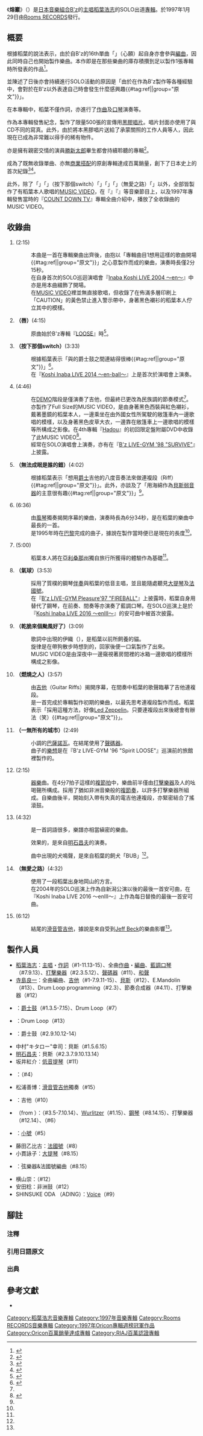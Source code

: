 {{Pathnav|稻葉浩志|frame=1}}
{{Infobox Album
| Name           = 熔巖<br />（{{lang|ja|マグマ}}）
| Artist         = [[稻葉浩志|稻葉浩志]] 
| Cover         = Koshi Inaba 1st Album.png
| Type           = studio
| Released       = 1997年1月29日
| Genre          = {{Hlist-comma|[[J-POP|J-POP]]|[[搖滾樂|搖滾]]}}
| Length         = 61分39秒
| Label          = [[VERMILLION_RECORDS|Rooms RECORDS]]
| Producer       = [[稻葉浩志|稻葉浩志]]
| Reviews        =
| Chart position = * 週榜第1位（共計2週，[[Oricon公信榜|Oricon]]）
* 1997年度年榜第21位（Oricon）
| Certification  = * 百萬（[[日本唱片協會|日本唱片協會]]）<ref name="riaj">{{Cite journal |title=GOLD ALBUM他 認定作品 1997年2月度（97年1月21日〜97年2月20日） |url=https://www.riaj.or.jp/riaj/open/open-record!file?fid=807 |journal=THE RECORD |publisher=[[日本唱片協會|日本唱片協會]] |date=1997年4月 |number=No.449 |page=9 |access-date=2020-07-23 |archive-date=2016-09-24 |archive-url=https://web.archive.org/web/20160924105444/http://www.riaj.or.jp/riaj/open/open-record!file?fid=807 |dead-url=no }}</ref><ref>{{Cite web |url=http://www.riaj.or.jp/f/data/cert/gd.html |title=一般社団法人 日本レコード協会 |work=日本唱片協會 |date=1997-02 |accessdate=2020-01-21 |archive-date=2018-01-19 |archive-url=https://web.archive.org/web/20180119180239/http://www.riaj.or.jp/f/data/cert/gd.html |dead-url=no }}</ref>
* 第12屆[[日本金唱片大獎|日本金唱片大獎]]年度最佳搖滾專輯<ref>{{Cite web |title=第12回日本ゴールドディスク大賞 / Gold Disc Hall of Fame 12th |url=https://www.golddisc.jp/award/12/index.html#gd12_03 |publisher=日本唱片協會 |year=1998 |accessdate=2020-01-21 |archive-date=2019-06-23 |archive-url=https://web.archive.org/web/20190623121801/https://www.golddisc.jp/award/12/index.html#gd12_03 |dead-url=no }}</ref>
| Last album     =
| This album     = {{Unbulleted list|'''マグマ'''| （1997年）}}
| Next album     = {{Unbulleted list|[[志庵|志庵]]|（2002年）}}
| Misc           = {{External music video|{{YouTube|_Er2jJw9QzM|「波」}}
  | Type = Studio
}}
}}

《'''熔巖'''》（{{jpn|j='''マグマ'''|rm=Maguma}}）是[[日本|日本]][[音樂組合|音樂組合]][[B'z|B'z]]的[[主唱|主唱]][[稻葉浩志|稻葉浩志]]的SOLO出道[[錄音室專輯|專輯]]。於1997年1月29日由[[VERMILLION_RECORDS|Rooms RECORDS]]發行。

== 概要 ==
根據稻葉的說法表示，由於自B'z的16th單曲「{{lang|ja|[[ねがい|ねがい]]}}」（心願）起自身亦會參與[[編曲|編曲]]，因此同時自己也開始製作樂曲。本作即是在那些樂曲的庫存積攢到足以製作1張專輯時所發表的作品<ref name="be with!">{{Cite journal|title=be with! |publisher=[[B'z_Party|B'z Party]]}}</ref>。

並陳述了日後亦會持續進行SOLO活動的原因是「由於在作為B'z製作等各種經驗中，會對於在B'z以外表達自己時會發生什麼感興趣{{#tag:ref|{{lang|ja|「B'zとして制作等いろいろな経験をしていく中で、B'z以外で自分を表現した時にどうなるかに関心を持ったところから」}}|group="原文"}}」。

在本專輯中，稻葉不僅作詞，亦進行了[[作曲|作曲]]及[[口琴|口琴]]演奏等。

作為本專輯發售紀念，製作了限量500張的宣傳用[[黑膠唱片|黑膠唱片]]。唱片封面亦使用了與CD不同的寫真。此外，由於將本黑膠唱片送給了承蒙關照的工作人員等人，因此現在已成為非常難以得手的稀有物件{{Refnest|group="注"|在2006年舉辦的B'z粉絲俱樂部活動「B'z Treasure Land」上，展示了此黑膠唱片。}}。

亦是擁有親密交情的演員[[勝新太郎|勝新太郎]]畢生都會持續聆聽的專輯<ref>{{Cite news |title=勝新太郎に「裕次郎以来、最高の男」と絶賛されたB'zの稲葉浩志 |url=https://www.excite.co.jp/news/article/E1460948276527/?p=2 |program=エキサイトニュース |publisher=[[Excite_Japan|Excite Japan]] |date=2016-04-23 |accessdate=2020-05-01 |page=2 |archive-date=2021-01-30 |archive-url=https://web.archive.org/web/20210130153500/https://www.excite.co.jp/news/article/E1460948276527/?p=2 |dead-url=no }}</ref>。

成為了既無收錄單曲、亦無[[商業搭配|商業搭配]]的原創專輯達成百萬銷量，創下了日本史上的首次紀錄<ref name="THE PAGE">{{Cite web |url=https://headlines.yahoo.co.jp/hl?a=20160110-00000002-wordleaf-musi&p=1 |title=「B'z」稲葉浩志 仕事の悩みは「その仕事でしか解決できない」 |date=2016-01-10 |work=[[雅虎新聞|Yahoo!新聞]] / {{link-ja|THE PAGE}} |accessdate=2020-02-07 |archive-date=2016-01-19 |archive-url=https://web.archive.org/web/20160119014224/http://headlines.yahoo.co.jp/hl?a=20160110-00000002-wordleaf-musi |dead-url=no }}</ref><ref>{{Cite web |url=https://tower.jp/artist/293340 |title=稲葉浩志 |work=[[淘兒唱片|淘兒唱片]] |accessdate=2020-02-07 |archive-date=2020-02-06 |archive-url=https://web.archive.org/web/20200206224632/https://tower.jp/artist/293340 |dead-url=no }}</ref>。

此外，除了「{{lang|ja|冷血}}」「{{lang|ja|そのswitchを押せ}}」（按下那個switch）「{{lang|ja|Soul Station}}」「{{lang|ja|Chopsticks}}」「{{lang|ja|愛なき道}}」（無愛之路）「{{lang|ja|Little Flower}}」以外，全部皆製作了有稻葉本人歌唱的[[音樂影片|MUSIC VIDEO]]{{Refnest|group="注"|雖然有如同「{{lang|ja|冷血}}」那樣無直接歌唱，而是作為形象片製作的情況，或是將正在錄音中的模樣作為影像使用等，亦有僅是製作了數秒鐘的影像剪輯，但仍已製作了全曲的MUSIC VIDEO。}}，在『{{link-ja|NO.}}』『{{link-ja|CD NEWS}}』等音樂節目上，以及1997年專輯發售當時的『[[COUNT_DOWN_TV|COUNT DOWN TV]]』專輯全曲介紹中，播放了全收錄曲的MUSIC VIDEO。

== 收錄曲 ==
# '''{{lang|ja|冷血}}''' (2:15)
#: 本曲是一首在專輯樂曲出齊後，由抱以「專輯曲目1想用這樣的歌曲開場{{#tag:ref|{{lang|ja|「アルバムの1曲目はこんな曲でいきたい」}}|group="原文"}}」之心意製作而成的樂曲{{Sfn|mfm I|2013|p=37}}，演奏時長僅2分15秒。
#: 在自身首次的SOLO巡迴演唱會『[[LIVE_2004_〜en〜|Inaba Koshi LIVE 2004 〜en〜]]』中亦是用本曲綴飾了開場。
#: 在[[音樂影片|MUSIC VIDEO]]裡並無直接歌唱，但收錄了在佈滿多層印刷上「CAUTION」的黃色禁止進入警示帶中，身著黑色襯衫的稻葉本人佇立其中的模樣。
# '''{{lang|ja|くちびる}}（唇）'''(4:15)
#: 原曲始於B'z專輯『[[LOOSE|LOOSE]]』時<ref name="WHAT's IN? 1996">{{Cite journal|title={{link-ja|WHAT's IN?}} |date=1996年12月號 |publisher={{link-ja|M-ON! Entertainment Inc.|エムオン・エンタテインメント}}}}</ref>。
# '''{{lang|ja|そのswitchを押せ}}（按下那個switch）'''(3:33)
#: 根據稻葉表示「{{link-en|鼓機Loop|Drum machine}}與{{link-ja|山木先生|山木秀夫}}的爵士鼓之間連結得很棒{{#tag:ref|{{lang|ja|「ループと山木さんのドラムとの絡みがすばらしい」}}|group="原文"}}」<ref name="be with vol.79">{{Cite journal|title=be with!|volume=79|publisher=[[B'z_Party|B'z Party]]|date=2008-10}}</ref>。
#: 在『[[羽_(稻葉浩志單曲)#「初回限定盤」附屬影像軟體|Koshi Inaba LIVE 2014 〜en-ball〜]]』上是首次於演唱會上演奏。
# '''{{lang|ja|波}}''' (4:46)
#: 在[[樣本唱片|DEMO]]階段是僅演奏了吉他，但最終已更改為民族調的節奏模式<ref name="be with vol.79" />。
#: 亦製作了Full Size的MUSIC VIDEO，是由身著黑色西裝與紅色襯衫，戴著墨鏡的稻葉本人，一邊乘坐在由外國女性所駕駛的敞篷車內一邊歌唱的模樣，以及身著黑色皮草大衣，一邊靠在敞篷車上一邊歌唱的模樣等所構成之影像。在4th專輯『[[Hadou|Hadou]]』的初回限定盤附屬DVD中收錄了此MUSIC VIDEO<ref>{{Cite news |title=稲葉浩志、ソロアルバム初回盤は過去のPV満載DVD付き |url=https://natalie.mu/music/news/34108 |newspaper=[[Natalie_(網站)|音樂Natalie]] |publisher=株式會社Natasha |date=2010-07-01 |accessdate=2020-05-01 |archive-date=2020-01-02 |archive-url=https://web.archive.org/web/20200102123331/https://natalie.mu/music/news/34108 |dead-url=no }}</ref>。
#: 經常在SOLO演唱會上演奏，亦有在『[[LIVE-GYM|B'z LIVE-GYM '98 "SURVIVE"]]』上披露。
# '''{{lang|ja|眠れないのは誰のせい}}（無法成眠是誰的錯）'''(4:02)
#: 根據稻葉表示「想用[[爵士|爵士]]吉他的八度音奏法來做連複段（Riff）{{#tag:ref|{{lang|ja|「ジャズ・ギターのオクターブ奏法をリフにしたい」}}|group="原文"}}」。此外，亦談及了「用海綿作為[[貝斯|貝斯]][[弱音器|弱音器]]的主意很有趣{{#tag:ref|{{lang|ja|「ベースをスポンジでミュートするアイデアが面白い」}}|group="原文"}}」<ref name="be with vol.79" />。
# '''{{lang|ja|Soul Station}}''' (6:36)
#: 由[[風琴|風琴]]獨奏揭開序幕的樂曲，演奏時長為6分34秒，是在稻葉的樂曲中最長的一首。
#: 是1995年時在[[巴黎|巴黎]]完成的曲子，據說在製作當時便已是現在的長度{{Sfn|mfm I|2013|p=34}}<ref name="be with vol.79" />。
# '''{{lang|ja|arizona}}''' (5:00)
#: 稻葉本人將在[[亞利桑那州|亞利桑那州]]獨自旅行所獲得的體驗作為基礎<ref name="be with!" />。
# '''{{lang|ja|風船}}（氣球）'''(3:53)
#: 採用了質樸的鋼琴[[伴奏|伴奏]]與稻葉的低音主唱，並且能隨處聽見[[大提琴|大提琴]]及[[法國號|法國號]]。
#: 在『[[B'z_LIVE-GYM_Hidden_Pleasure_〜Typhoon_No.20〜|B'z LIVE-GYM Pleasure'97 "FIREBALL"]]』上披露時，稻葉自身用{{link-ja|Fender Rhodes|ローズ・ピアノ}}替代了鋼琴，在前奏、間奏等亦演奏了藍調口琴。在SOLO巡演上是於『[[Koshi_Inaba_LIVE_2016_〜enIII〜|Koshi Inaba LIVE 2016 〜enIII〜]]』的安可曲中被首次披露。
# '''{{lang|ja|台風でもくりゃいい}}（乾脆來個颱風好了）'''(3:09)
#: 歌詞中出現的伊織（{{lang|ja|イオリ}}），是稻葉以前所飼養的貓。
#: 旋律是在帶狗散步時想到的，回家後便一口氣製作了出來{{Sfn|mfm I|2013|p=34}}。
#: MUSIC VIDEO是由深夜中一邊窺視著房間裡的冰箱一邊歌唱的模樣所構成之影像。
# '''{{lang|ja|灼熱の人}}（燃燒之人）'''(3:57)
#: 由[[電吉他|吉他]]{{link-ja|連複段|リフ}}（Guitar Riffs）揭開序幕，在間奏中稻葉的歌聲臨摹了吉他連複段。
#: 是一首完成於專輯製作初期的樂曲，以最先思考連複段製作而成。稻葉表示「採用這種方法，好像[[齊柏林飛船_(樂團)|Led Zeppelin]]。只要連複段出來後總會有辦法（笑）{{#tag:ref|{{lang|ja|「こういう方法を採ると、ツェッペリンみたい。リフさえ出来れば後はどうにかなる（笑）」}}|group="原文"}}」{{Sfn|mfm I|2013|p=37}}。
# '''{{lang|ja|なにもないまち}}（一無所有的城市）'''(2:49)
#: 小調的[[巴薩諾瓦|巴薩諾瓦]]。在結尾使用了[[聲碼器|聲碼器]]。
#: 曲子的[[樂想|樂想]]是在『B'z LIVE-GYM '96 "Spirit LOOSE"』巡演前的旅館裡製作的{{Sfn|mfm I|2013|p=34}}。
# '''{{lang|ja|Chopsticks}}''' (2:15)
#: [[器樂|器樂]]曲。在4分7拍子這樣的[[節拍#复节拍（混合节拍）|複節拍]]中，樂曲前半僅由[[打擊樂器|打擊樂器]]及人的吆喝聲所構成。採用了猶如非洲音樂般的[[複節奏|複節奏]]，以許多打擊樂器所組成。自樂曲後半，開始刻入帶有失真的電吉他連複段，亦緊密結合了搖滾鼓。
# '''{{lang|ja|JEALOUS DOG}}''' (4:32)
#: 是一首詞語很多，樂譜亦相當縝密的樂曲。
#: {{link-ja|ディストーション (音響機器)|ディストーション (音響機器)|扭曲}}效果的{{link-ja|原聲貝斯|アコースティック・ベース}}，是來自[[明石昌夫|明石昌夫]]的演奏{{Sfn|mfm I|2013|p=37}}。
#: 曲中出現的犬鳴聲，是來自稻葉的飼犬「BUB」<ref name="be with!" />。
# '''{{lang|ja|愛なき道}}（無愛之路）'''(4:32)
#: 使用了一段稻葉出身地岡山的方言。
#: 在2004年的SOLO巡演上作為自新潟公演以後的最後一首安可曲，在『Koshi Inaba LIVE 2016 〜enIII〜』上作為每日替換的最後一首安可曲。
# '''{{lang|ja|Little Flower}}''' (6:12)
#: 結尾的[[滑音管吉他|滑音管吉他]]，據說是來自受到[[傑夫·貝克|Jeff Beck]]的樂曲影響<ref name="WHAT's IN? 1996" />。

== 製作人員 ==
* [[稻葉浩志|稻葉浩志]]：[[主唱|主唱]]・[[作詞|作詞]]（#1-11.13-15）、全曲[[作曲|作曲]]・[[編曲|編曲]]、[[口琴|藍調口琴]]（#7.9.13）、[[打擊樂器|打擊樂器]]（#2.3.5.12）、[[聲碼器|聲碼器]]（#11）、[[和聲歌手|和聲]]
* [[寺島良一|寺島良一]]：全曲編曲、[[吉他|吉他]]（#1-7.9.11-15）、[[貝斯|貝斯]]（#12）、E.Mandolin（#13）、Drum Loop programming（#2.3）、節奏合成器（#4.11）、打擊樂器（#12）
* {{link-ja|山木秀夫}}：[[爵士鼓|爵士鼓]]（#1.3.5-7.15）、Drum Loop（#7）
* {{link-ja|野村昌之}}：Drum Loop（#13）
* {{link-ja|青山純}}：爵士鼓（#2.9.10.12-14）
* 中村"キタロー"幸司：貝斯（#1.5.6.15）
* [[明石昌夫|明石昌夫]]：貝斯（#2.3.7.9.10.13.14）
* 坂井紅介：[[低音提琴|低音提琴]]（#11）
*{{link-ja|青木智仁}}：{{link-en|無品貝斯|Fretless Bass}}（#4）
* 松浦善博：[[滑音管吉他|滑音管吉他]]獨奏（#15）
* {{link-ja|關將|関将}}：吉他（#10）
* {{link-ja|小野塚晃}}（from {{link-ja|DIMENSION}}）：{{link-en|Hammond B-3|Hammond organ}}（#3.5-7.10.14）、[[電鋼琴|Wurlitzer]]（#1.15）、[[鋼琴|鋼琴]]（#8.14.15）、打擊樂器（#12.14）、{{link-en|Moog|Moog Synthesizer}}（#6）
* {{link-ja|數原晉|数原晋}}：[[小號|小號]]（#5）
* 藤田乙比古：[[法國號|法國號]]（#8）
* 小貫詠子：[[大提琴|大提琴]]（#8.15）
* {{link-ja|池田大介|池田大介 (編曲家)}}：弦樂器&法國號編曲（#8.15）
* 横山崇：{{link-en|非洲鼓|Djembe}}（#12）
* 安田稔：非洲鼓（#12）
* SHINSUKE ODA （ADING）：[[人聲|Voice]]（#9）

== 腳註 ==
{{腳註幫助}}
=== 注釋 ===
{{Reflist|group="注"}}
=== 引用日語原文 ===
{{Reflist|group="原文"}}
=== 出典 ===
{{Reflist}}

== 參考文獻 ==
* {{Cite book |title=music freak magazine & Es Flash Back B'z XXV Memories I |publisher={{link-ja|MRM|エムアールエム}} |year=2013 |ref={{SfnRef|mfm I|2013}} }}

{{稻葉浩志}}
{{Oricon專輯週榜冠軍 (1997年)|1997年2月10日、2月24日・共計2週}}

{{DEFAULTSORT:Makuma}}
[[Category:稻葉浩志音樂專輯|Category:稻葉浩志音樂專輯]]
[[Category:1997年音樂專輯|Category:1997年音樂專輯]]
[[Category:Rooms_RECORDS音樂專輯|Category:Rooms RECORDS音樂專輯]]
[[Category:1997年Oricon專輯週榜冠軍作品|Category:1997年Oricon專輯週榜冠軍作品]]
[[Category:Oricon百萬銷量達成專輯|Category:Oricon百萬銷量達成專輯]]
[[Category:RIAJ百萬認證專輯|Category:RIAJ百萬認證專輯]]